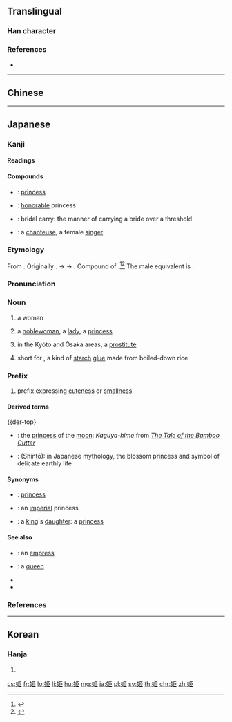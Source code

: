 ==Translingual==

===Han character===
{{Han char|rn=38|rad=女|as=06|sn=9|four=41417|canj=VSLL,XVSLL|ids=⿰女臣|alt=姬}}

===References===
* {{Han ref|kx=0260.220|dkj=06229|dj=0526.210|hdz=21043.040|uh=59EB|ud=23019}}

----

==Chinese==
{{zh-see|姫|v}}

----

==Japanese==
{{wikipedia|lang=ja}}
{{wikipedia|Hime}}

===Kanji===
{{ja-kanji|grade=c|rs=女06|style=s|kyu=姬}}

====Readings====
{{ja-readings
|goon=[[き]] (ki) {{non-joyo-reading}}
|kanon=[[き]] (ki) {{non-joyo-reading}}
|kun=[[ひめ]] (hime)
|nanori=[[ひめ]] (hime), [[こひめ]] (kohime), [[ひめさき]] (himesaki), [[ぷりんせす]] (purinsesu), [[れもん]] (remon)
}}

====Compounds====
{{der-top|Compounds}}
* {{ja-r|お姫|おひめ}}: [[princess]]
* {{ja-r|姫様|ひめ-さま}}: [[honorable]] princess {{qualifier|term of address or reference}}
* {{ja-r|お姫様抱っこ|お-ひめ-さま だっこ}}: {{qualifier|slang}} bridal carry: the manner of carrying a bride over a threshold
* {{ja-r|歌姫|うたひめ}}: a [[chanteuse]], a female [[singer]]
{{der-bottom}}

===Etymology===
{{ja-kanjitab|yomi=k|ひめ}}
From {{etyl|ojp|ja|sort=ひめ}}. Originally {{IPAchar|/pi<sub>1</sub>me<sub>1</sub>/}}. {{IPAchar|*[pime]}} → {{IPAchar|[ɸime]}} → {{IPAchar|[hime]}}. Compound of {{compound|lang=ja|sort=ひめ|日|tr1=hi|t1=sun|女|tr2=me|t2=woman}}.<ref name="KDJ">{{R:Kokugo Dai Jiten}}</ref><ref name="DJR">{{R:Daijirin}}</ref> The male equivalent is {{m|ja|彦|tr=hiko}}.

===Pronunciation===
{{ja-pron|yomi=k|ひめ|acc=1|acc_ref=DJR}}

===Noun===
{{ja-noun|ひめ}}

# {{label|ja|sort=ひめ|euphemistic}} a woman
# a [[noblewoman]], a [[lady]], a [[princess]]
# {{label|ja|sort=ひめ|slang}} in the Kyōto and Ōsaka areas, a [[prostitute]]
# short for {{m|ja|姫糊|tr=himenori}}, a kind of [[starch]] [[glue]] made from boiled-down rice

===Prefix===
{{ja-pos|prefix|ひめ}}

# prefix expressing [[cuteness]] or [[smallness]]

====Derived terms====
{{der-top}
* {{ja-r|月の姫|つき-の-ひめ}}: the [[princess]] of the [[moon]]: ''Kaguya-hime'' from ''[[w:The Tale of the Bamboo Cutter|The Tale of the Bamboo Cutter]]''
* {{ja-r|木花之開耶姫|^こ-の-はな-の-さく-ひめ}}: (Shintō): in Japanese mythology, the blossom princess and symbol of delicate earthly life
{{der-bottom}}

====Synonyms====
* {{sense|princess}} {{ja-r|プリンセス}}: [[princess]]
* {{sense|princess}} {{ja-r|皇女|こうじょ}}: an [[imperial]] princess
* {{sense|princess}} {{ja-r|王女|おうじょ}}: a [[king]]'s [[daughter]]: a [[princess]]

====See also====
* {{ja-r|女皇|じょこう}}: an [[empress]]
* {{ja-r|女王|じょ.おう}}: a [[queen]]
* {{pedialite|Princess}}
* {{pedialite|Noblewoman}}

===References===
<references/>

----

==Korean==

===Hanja===
{{ko-hanja|hangeul=희|rv=hui|mr=hŭi|y=huy}}

# {{defn|lang=ko|sort=女06}}

[[cs:姫]]
[[fr:姫]]
[[lo:姫]]
[[li:姫]]
[[hu:姫]]
[[mg:姫]]
[[ja:姫]]
[[pl:姫]]
[[sv:姫]]
[[th:姫]]
[[chr:姫]]
[[zh:姫]]